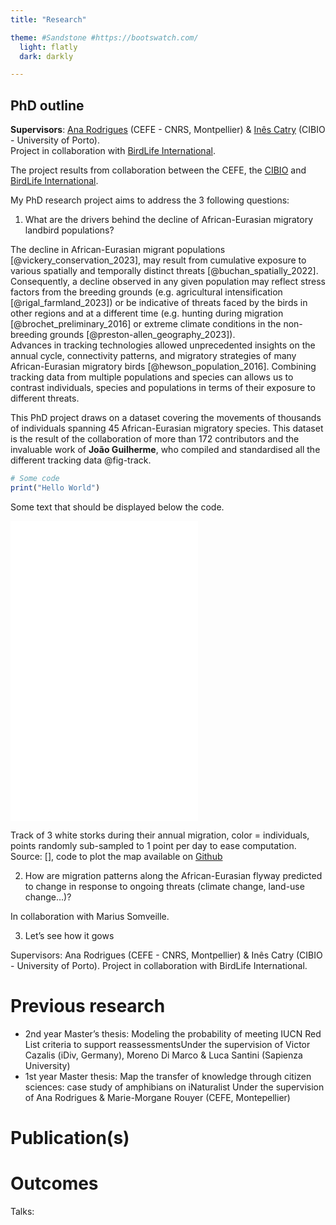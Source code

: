 ```yaml
---
title: "Research"

theme: #Sandstone #https://bootswatch.com/
  light: flatly
  dark: darkly

---
```


## PhD outline

**Supervisors**: [Ana Rodrigues](https://www.cefe.cnrs.fr/fr/recherche/bc/dpb/862-c/228-ana-rodrigues) (CEFE - CNRS, Montpellier) & [Inês Catry](https://cibio.up.pt/en/people/details/ines-catry/) (CIBIO - University of Porto).\
Project in collaboration with [BirdLife International](https://www.birdlife.org/).

The project results from collaboration between the CEFE, the [CIBIO](https://cibio.up.pt/en/) and [BirdLife International](https://www.birdlife.org/).

My PhD research project aims to address the 3 following questions:

1.  What are the drivers behind the decline of African-Eurasian migratory landbird populations?

The decline in African-Eurasian migrant populations [@vickery_conservation_2023], may result from cumulative exposure to various spatially and temporally distinct threats [@buchan_spatially_2022]. Consequently, a decline observed in any given population may reflect stress factors from the breeding grounds (e.g. agricultural intensification [@rigal_farmland_2023]) or be indicative of threats faced by the birds in other regions and at a different time (e.g. hunting during migration [@brochet_preliminary_2016] or extreme climate conditions in the non-breeding grounds [@preston-allen_geography_2023]).\
Advances in tracking technologies allowed unprecedented insights on the annual cycle, connectivity patterns, and migratory strategies of many African-Eurasian migratory birds [@hewson_population_2016]. Combining tracking data from multiple populations and species can allows us to contrast individuals, species and populations in terms of their exposure to different threats.

This PhD project draws on a dataset covering the movements of thousands of individuals spanning 45 African-Eurasian migratory species. This dataset is the result of the collaboration of more than 172 contributors and the invaluable work of **João Guilherme**, who compiled and standardised all the different tracking data @fig-track.

:::: {layout="[ 40, 60 ]"}

::: {#first-column}
```r
# Some code
print("Hello World")
```

Some text that should be displayed below the code.
:::

::: {#second-column #fig-track}
![](figures/map_track.html){height=5in}

Track of 3 white storks during their annual migration, color = individuals, points randomly sub-sampled to 1 point per day to ease computation. Source: [], code to plot the map available on [Github](https://www.birdlife.org/) 
:::

::::


2.  How are migration patterns along the African-Eurasian flyway predicted to change in response to ongoing threats (climate change, land-use change...)?

In collaboration with Marius Somveille.

3.  Let's see how it gows

Supervisors: Ana Rodrigues (CEFE - CNRS, Montpellier) & Inês Catry (CIBIO - University of Porto). Project in collaboration with BirdLife International.

# Previous research

-   2nd year Master’s thesis: Modeling the probability of meeting IUCN Red List criteria to support reassessmentsUnder the supervision of Victor Cazalis (iDiv, Germany), Moreno Di Marco & Luca Santini (Sapienza University)
-   1st year Master thesis: Map the transfer of knowledge through citizen sciences: case study of amphibians on iNaturalist Under the supervision of Ana Rodrigues & Marie-Morgane Rouyer (CEFE, Montepellier)

# Publication(s)

# Outcomes

Talks:
